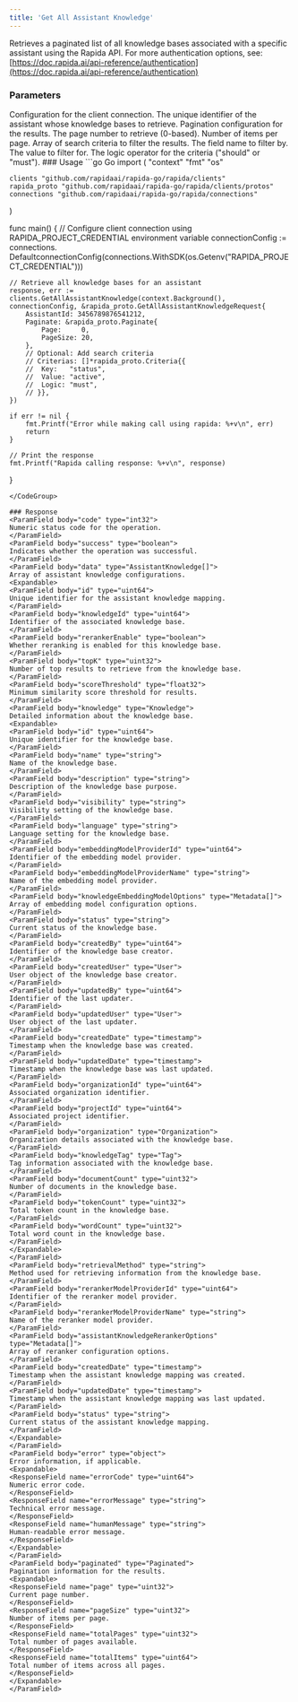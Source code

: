 ```yaml
---
title: 'Get All Assistant Knowledge'
---
```

Retrieves a paginated list of all knowledge bases associated with a specific assistant using the Rapida API.
<Info>
For more authentication options, see: [https://doc.rapida.ai/api-reference/authentication](https://doc.rapida.ai/api-reference/authentication)
</Info>
### Parameters
<ParamField body="connectionConfig" type="ConnectionConfig" required>
Configuration for the client connection.
</ParamField>
<ParamField body="request" type="GetAllAssistantKnowledgeRequest" required>
<Expandable>
<ParamField body="assistantId" type="uint64" required>
The unique identifier of the assistant whose knowledge bases to retrieve.
</ParamField>
<ParamField body="paginate" type="Paginate" optional>
Pagination configuration for the results.
<Expandable>
<ParamField body="page" type="uint32">
The page number to retrieve (0-based).
</ParamField>
<ParamField body="pageSize" type="uint32">
Number of items per page.
</ParamField>
</Expandable>
</ParamField>
<ParamField body="criterias" type="Criteria[]" optional>
Array of search criteria to filter the results.
<Expandable>
<ParamField body="key" type="string">
The field name to filter by.
</ParamField>
<ParamField body="value" type="string">
The value to filter for.
</ParamField>
<ParamField body="logic" type="string">
The logic operator for the criteria ("should" or "must").
</ParamField>
</Expandable>
</ParamField>
</Expandable>
</ParamField>
### Usage
<CodeGroup>
```go Go
import (
	"context"
	"fmt"
	"os"

	clients "github.com/rapidaai/rapida-go/rapida/clients"
	rapida_proto "github.com/rapidaai/rapida-go/rapida/clients/protos"
	connections "github.com/rapidaai/rapida-go/rapida/connections"
)

func main() {
	// Configure client connection using RAPIDA_PROJECT_CREDENTIAL environment variable
	connectionConfig := connections.
		DefaultconnectionConfig(connections.WithSDK(os.Getenv("RAPIDA_PROJECT_CREDENTIAL")))

	// Retrieve all knowledge bases for an assistant
	response, err := clients.GetAllAssistantKnowledge(context.Background(), connectionConfig, &rapida_proto.GetAllAssistantKnowledgeRequest{
		AssistantId: 3456789876541212,
		Paginate: &rapida_proto.Paginate{
			Page:     0,
			PageSize: 20,
		},
		// Optional: Add search criteria
		// Criterias: []*rapida_proto.Criteria{{
		// 	Key:   "status",
		// 	Value: "active",
		// 	Logic: "must",
		// }},
	})

	if err != nil {
		fmt.Printf("Error while making call using rapida: %+v\n", err)
		return
	}

	// Print the response
	fmt.Printf("Rapida calling response: %+v\n", response)
}
```
</CodeGroup>

### Response
<ParamField body="code" type="int32">
Numeric status code for the operation.
</ParamField>
<ParamField body="success" type="boolean">
Indicates whether the operation was successful.
</ParamField>
<ParamField body="data" type="AssistantKnowledge[]">
Array of assistant knowledge configurations.
<Expandable>
<ParamField body="id" type="uint64">
Unique identifier for the assistant knowledge mapping.
</ParamField>
<ParamField body="knowledgeId" type="uint64">
Identifier of the associated knowledge base.
</ParamField>
<ParamField body="rerankerEnable" type="boolean">
Whether reranking is enabled for this knowledge base.
</ParamField>
<ParamField body="topK" type="uint32">
Number of top results to retrieve from the knowledge base.
</ParamField>
<ParamField body="scoreThreshold" type="float32">
Minimum similarity score threshold for results.
</ParamField>
<ParamField body="knowledge" type="Knowledge">
Detailed information about the knowledge base.
<Expandable>
<ParamField body="id" type="uint64">
Unique identifier for the knowledge base.
</ParamField>
<ParamField body="name" type="string">
Name of the knowledge base.
</ParamField>
<ParamField body="description" type="string">
Description of the knowledge base purpose.
</ParamField>
<ParamField body="visibility" type="string">
Visibility setting of the knowledge base.
</ParamField>
<ParamField body="language" type="string">
Language setting for the knowledge base.
</ParamField>
<ParamField body="embeddingModelProviderId" type="uint64">
Identifier of the embedding model provider.
</ParamField>
<ParamField body="embeddingModelProviderName" type="string">
Name of the embedding model provider.
</ParamField>
<ParamField body="knowledgeEmbeddingModelOptions" type="Metadata[]">
Array of embedding model configuration options.
</ParamField>
<ParamField body="status" type="string">
Current status of the knowledge base.
</ParamField>
<ParamField body="createdBy" type="uint64">
Identifier of the knowledge base creator.
</ParamField>
<ParamField body="createdUser" type="User">
User object of the knowledge base creator.
</ParamField>
<ParamField body="updatedBy" type="uint64">
Identifier of the last updater.
</ParamField>
<ParamField body="updatedUser" type="User">
User object of the last updater.
</ParamField>
<ParamField body="createdDate" type="timestamp">
Timestamp when the knowledge base was created.
</ParamField>
<ParamField body="updatedDate" type="timestamp">
Timestamp when the knowledge base was last updated.
</ParamField>
<ParamField body="organizationId" type="uint64">
Associated organization identifier.
</ParamField>
<ParamField body="projectId" type="uint64">
Associated project identifier.
</ParamField>
<ParamField body="organization" type="Organization">
Organization details associated with the knowledge base.
</ParamField>
<ParamField body="knowledgeTag" type="Tag">
Tag information associated with the knowledge base.
</ParamField>
<ParamField body="documentCount" type="uint32">
Number of documents in the knowledge base.
</ParamField>
<ParamField body="tokenCount" type="uint32">
Total token count in the knowledge base.
</ParamField>
<ParamField body="wordCount" type="uint32">
Total word count in the knowledge base.
</ParamField>
</Expandable>
</ParamField>
<ParamField body="retrievalMethod" type="string">
Method used for retrieving information from the knowledge base.
</ParamField>
<ParamField body="rerankerModelProviderId" type="uint64">
Identifier of the reranker model provider.
</ParamField>
<ParamField body="rerankerModelProviderName" type="string">
Name of the reranker model provider.
</ParamField>
<ParamField body="assistantKnowledgeRerankerOptions" type="Metadata[]">
Array of reranker configuration options.
</ParamField>
<ParamField body="createdDate" type="timestamp">
Timestamp when the assistant knowledge mapping was created.
</ParamField>
<ParamField body="updatedDate" type="timestamp">
Timestamp when the assistant knowledge mapping was last updated.
</ParamField>
<ParamField body="status" type="string">
Current status of the assistant knowledge mapping.
</ParamField>
</Expandable>
</ParamField>
<ParamField body="error" type="object">
Error information, if applicable.
<Expandable>
<ResponseField name="errorCode" type="uint64">
Numeric error code.
</ResponseField>
<ResponseField name="errorMessage" type="string">
Technical error message.
</ResponseField>
<ResponseField name="humanMessage" type="string">
Human-readable error message.
</ResponseField>
</Expandable>
</ParamField>
<ParamField body="paginated" type="Paginated">
Pagination information for the results.
<Expandable>
<ResponseField name="page" type="uint32">
Current page number.
</ResponseField>
<ResponseField name="pageSize" type="uint32">
Number of items per page.
</ResponseField>
<ResponseField name="totalPages" type="uint32">
Total number of pages available.
</ResponseField>
<ResponseField name="totalItems" type="uint64">
Total number of items across all pages.
</ResponseField>
</Expandable>
</ParamField>
